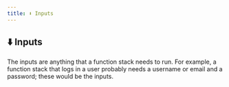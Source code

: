 ```yaml
---
title: ⬇️ Inputs
---
```


## ⬇️ Inputs

The inputs are anything that a function stack needs to run. For example, a function stack that logs in a user probably needs a username or email and a password; these would be the inputs.
